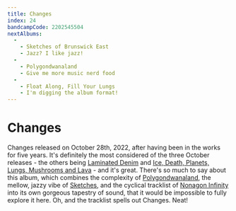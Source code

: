 ```yaml
---
title: Changes
index: 24
bandcampCode: 2202545504
nextAlbums:
  - 
    - Sketches of Brunswick East
    - Jazz? I like jazz!
  -
    - Polygondwanaland
    - Give me more music nerd food
  -
    - Float Along, Fill Your Lungs
    - I'm digging the album format!
---
```


# Changes

Changes released on October 28th, 2022, after having been in the works for five years. It's definitely the most considered of the three October releases - the others being [Laminated Denim](/albums/laminated-denim) and [Ice, Death, Planets, Lungs, Mushrooms and Lava](/albums/ice-death-planets-lungs-mushrooms-and-lava) - and it's great. There's so much to say about this album, which combines the complexity of [Polygondwanaland](/albums/polygondwanaland), the mellow, jazzy vibe of [Sketches](/albums/sketches-of-brunswick-east), and the cyclical tracklist of [Nonagon Infinity](/albums/nonagon-infinity) into its own gorgeous tapestry of sound, that it would be impossible to fully explore it here. Oh, and the tracklist spells out Changes. Neat!